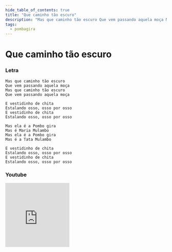 ```yaml
---
hide_table_of_contents: true
title: "Que caminho tão escuro"
description: "Mas que caminho tão escuro Que vem passando aquela moça Mas que caminho tão escuro Que vem passando aquela moça E vestidinho de chita Estalando osso, osso por osso E vestidinho de chita Estalando osso, osso por osso Mas ela é a Pombo gira Mas é Maria Mulambo Mas ela é a Pombo gira Mas é a Tata Mulambo E vestidinho de chita Estalando osso, osso por osso E vestidinho de chita Estalando osso, osso por osso"
tags:
  - pombagira
---
```


# Que caminho tão escuro

### Letra

```text
Mas que caminho tão escuro
Que vem passando aquela moça
Mas que caminho tão escuro
Que vem passando aquela moça

E vestidinho de chita
Estalando osso, osso por osso
E vestidinho de chita
Estalando osso, osso por osso

Mas ela é a Pombo gira
Mas é Maria Mulambo
Mas ela é a Pombo gira
Mas é a Tata Mulambo

E vestidinho de chita
Estalando osso, osso por osso
E vestidinho de chita
Estalando osso, osso por osso
```

### Youtube

<iframe
  width="200"
  height="200"
  src="https://www.youtube.com/embed/CUqo5ZbEuME"
  title="YouTube video player"
  frameborder="0"
  allow="accelerometer; autoplay; clipboard-write; encrypted-media; gyroscope; picture-in-picture; web-share"
  referrerpolicy="strict-origin-when-cross-origin"
  allowfullscreen
></iframe>